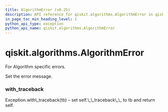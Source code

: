```yaml
---
title: AlgorithmError (v0.25)
description: API reference for qiskit.algorithms.AlgorithmError in qiskit v0.25
in_page_toc_min_heading_level: 1
python_api_type: exception
python_api_name: qiskit.algorithms.AlgorithmError
---
```


<span id="qiskit-algorithms-algorithmerror" />

# qiskit.algorithms.AlgorithmError

<Class id="qiskit.algorithms.AlgorithmError" isDedicatedPage={true} github="https://github.com/qiskit/qiskit/tree/stable/0.17/qiskit/algorithms/exceptions.py" signature="AlgorithmError(*message)" modifiers="exception">
  For Algorithm specific errors.

  Set the error message.

  ### with\_traceback

  <Function id="qiskit.algorithms.AlgorithmError.with_traceback" signature="with_traceback()">
    Exception.with\_traceback(tb) – set self.\_\_traceback\_\_ to tb and return self.
  </Function>
</Class>


